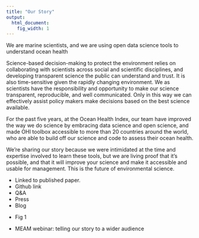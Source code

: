 ```yaml
---
title: "Our Story"
output:
  html_document:
    fig_width: 1
---
```


We are marine scientists, and we are using open data science tools to understand ocean health <!--- tackle  science///FOR A BETTER FUTURE.. --->

Science-based decision-making to protect the environment relies on collaborating with scientists across social and scientific disciplines, and developing transparent science the public can understand and trust. It is also time-sensitive given the rapidly changing environment. We as scientists have the responsibility and opportunity to make our science transparent, reproducible, and well communicated. Only in this way we can effectively assist policy makers make decisions based on the best science available. 

For the past five years, at the Ocean Health Index, our team have improved the way we do science by embracing data science and open science, and made OHI toolbox accessible to more than 20 countries around the world, who are able to build off our science and code to assess their ocean health. 

We're sharing our story because we were intimidated at the time and expertise involved to learn these tools, but we are living proof that it's possible, and that it will improve your science and make it accessible and usable for management. This is the future of environmental science.



<!---TODO JULIE--->
- Linked to published paper.
- Github link <!---TODO JULIE--->
- Q&A
- Press
- Blog

<!---TODO NING--->
- Fig 1

- MEAM webinar: telling our story to a wider audience
